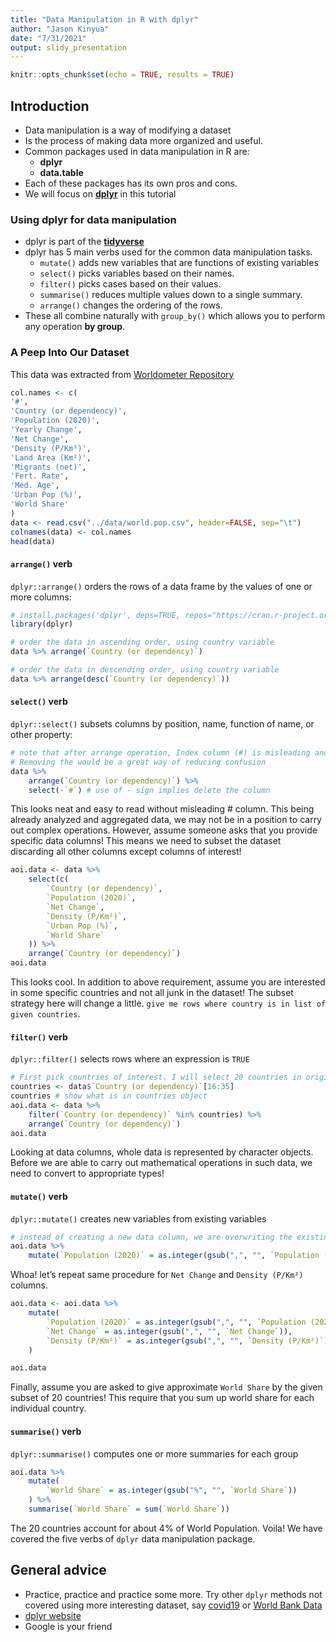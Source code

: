 ```yaml
---
title: "Data Manipulation in R with dplyr"
author: "Jason Kinyua"
date: "7/31/2021"
output: slidy_presentation
---
```


```r
knitr::opts_chunk$set(echo = TRUE, results = TRUE)
```

## Introduction

- Data manipulation is a way of modifying a dataset 
- Is the process of making data more organized and useful.
- Common packages used in data manipulation in R are:
    - **dplyr** 
    - **data.table**
- Each of these packages has its own pros and cons.
- We will focus on [**dplyr**](https://dplyr.tidyverse.org/) in this tutorial


### Using dplyr for data manipulation

- dplyr is part of the [**tidyverse**](https://www.tidyverse.org/)
- dplyr has 5 main verbs used for the common data manipulation tasks.
    - `mutate()` adds new variables that are functions of existing variables
    - `select()` picks variables based on their names.
    - `filter()` picks cases based on their values.
    - `summarise()` reduces multiple values down to a single summary.
    - `arrange()` changes the ordering of the rows.
- These all combine naturally with `group_by()` which allows you to perform any operation **by group**.

### A Peep Into Our Dataset

This data was extracted from [Worldometer Repository](https://www.worldometers.info/world-population/population-by-country/)

```r
col.names <- c(
'#',
'Country (or dependency)',
'Population (2020)',
'Yearly Change',
'Net Change',
'Density (P/Km²)',
'Land Area (Km²)',
'Migrants (net)',
'Fert. Rate',
'Med. Age',
'Urban Pop (%)',	
'World Share'
)
data <- read.csv("../data/world.pop.csv", header=FALSE, sep="\t")
colnames(data) <- col.names
head(data)
```

#### `arrange()` verb

`dplyr::arrange()` orders the rows of a data frame by the values of one or more columns:

```r
# install.packages('dplyr', deps=TRUE, repos="https://cran.r-project.org")
library(dplyr)

# order the data in ascending order, using country variable
data %>% arrange(`Country (or dependency)`)
```
```r
# order the data in descending order, using country variable
data %>% arrange(desc(`Country (or dependency)`))
```

#### `select()` verb  

`dplyr::select()` subsets columns by position, name, function of name, or other property:

```r
# note that after arrange operation, Index column (#) is misleading and not useful in this case!
# Removing the would be a great way of reducing confusion
data %>% 
	arrange(`Country (or dependency)`) %>%
	select(-`#`) # use of - sign implies delete the column
```
This looks neat and easy to read without misleading # column. 
This being already analyzed and aggregated data, we may not be in a position to carry out complex operations. However, assume someone asks that you provide specific data columns! This means we need to subset the dataset discarding all other columns except columns of interest!

```r
aoi.data <- data %>%
	select(c(
		`Country (or dependency)`, 
		`Population (2020)`, 
		`Net Change`, 
		`Density (P/Km²)`, 
		`Urban Pop (%)`, 
		`World Share`
	)) %>% 
	arrange(`Country (or dependency)`)
aoi.data
```
This looks cool. In addition to above requirement, assume you are interested in some specific countries and not all junk in the dataset! The subset strategy here will change a little. `give me rows where country is in list of given countries`.

#### `filter()` verb

`dplyr::filter()` selects rows where an expression is `TRUE`

```r
# First pick countries of interest. I will select 20 countries in original dataset
countries <- data$`Country (or dependency)`[16:35]
countries # show what is in countries object
aoi.data <- data %>% 
	filter(`Country (or dependency)` %in% countries) %>% 
	arrange(`Country (or dependency)`)
aoi.data
```

Looking at data columns, whole data is represented by character objects. 
Before we are able to carry out mathematical operations in such data, we need to convert to appropriate types!

#### `mutate()` verb

`dplyr::mutate()` creates new variables from existing variables

```r
# instead of creating a new data column, we are overwriting the existing
aoi.data %>% 
	mutate(`Population (2020)` = as.integer(gsub(",", "", `Population (2020)`)))
```
Whoa! let's repeat same procedure for `Net Change` and `Density (P/Km²)` columns.

```r
aoi.data <- aoi.data %>% 
	mutate(
		`Population (2020)` = as.integer(gsub(",", "", `Population (2020)`)),
		`Net Change` = as.integer(gsub(",", "", `Net Change`)),
		`Density (P/Km²)` = as.integer(gsub(",", "", `Density (P/Km²)`))
	)

aoi.data
```

Finally, assume you are asked to give approximate `World Share` by the given subset of 20 countries!
This require that you sum up world share for each individual country.

#### `summarise()` verb

`dplyr::summarise()` computes one or more summaries for each group

```r
aoi.data %>% 
	mutate(
		`World Share` = as.integer(gsub("%", "", `World Share`))
	) %>%
	summarise(`World Share` = sum(`World Share`))

```
The 20 countries account for about 4% of World Population.
Voila! We have covered the five verbs of `dplyr` data manipulation package.

## General advice

- Practice, practice and practice some more. Try other `dplyr` methods not covered using more interesting dataset, say [covid19](https://github.com/CSSEGISandData/COVID-19) or  [World Bank Data](https://data.worldbank.org/indicator/SP.POP.TOTL)
- [dplyr website](https://dplyr.tidyverse.org/)
- Google is your friend  
